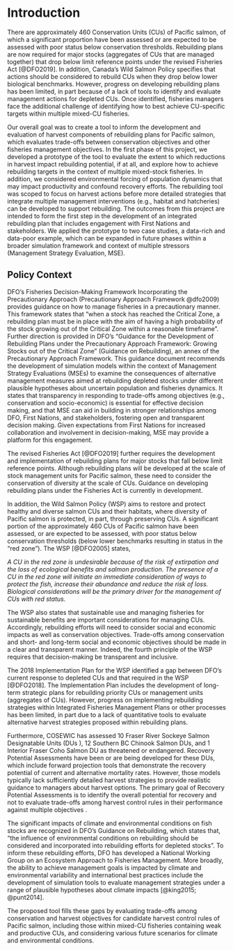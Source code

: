 # Introduction
There are approximately 460 Conservation Units (CUs) of Pacific salmon, of which a significant proportion have been assessed or are expected to be assessed with poor status below conservation thresholds. Rebuilding plans are now required for major stocks (aggregates of CUs that are managed together) that drop below limit reference points under the revised Fisheries Act [@DFO2019]. In addition, Canada’s Wild Salmon Policy specifies that actions should be considered to rebuild CUs when they drop below lower biological benchmarks. However, progress on developing rebuilding plans has been limited, in part because of a lack of tools to identify and evaluate management actions for depleted CUs. Once identified, fisheries managers face the additional challenge of identifying how to best achieve CU-specific targets within multiple mixed-CU fisheries.

Our overall goal was to create a <!-- CF: simulation?--> tool to inform the development and evaluation of harvest components of rebuilding plans for Pacific salmon, which evaluates trade-offs between conservation objectives and other fisheries management objectives. In the first phase of this project, we developed a prototype of the tool to evaluate the extent to which reductions in harvest impact rebuilding potential, if at all, and explore how to achieve rebuilding targets in the context of multiple mixed-stock fisheries. In addition, we considered environmental forcing of population dynamics that may impact productivity and confound recovery efforts. The rebuilding tool was scoped to focus on harvest actions before more detailed strategies that integrate multiple management interventions (e.g., habitat and hatcheries) can be developed to support rebuilding. The outcomes from this project are intended to form the first step in the development of an integrated rebuilding plan that includes engagement with First Nations and stakeholders. We applied the prototype to two case studies, a data-rich and data-poor example, which can be expanded in future phases within a broader simulation framework and context of multiple stressors (Management Strategy Evaluation, MSE). 

## Policy Context 
DFO’s Fisheries Decision-Making Framework Incorporating the Precautionary Approach (Precautionary Approach Framework @dfo2009) provides guidance on how to manage fisheries in a precautionary manner. This framework states that “when a stock has reached the Critical Zone, a rebuilding plan must be in place with the aim of having a high probability of the stock growing out of the Critical Zone within a reasonable timeframe”. Further direction is provided in DFO’s “Guidance for the Development of Rebuilding Plans under the Precautionary Approach Framework: Growing Stocks out of the Critical Zone” (Guidance on Rebuilding), an annex of the Precautionary Approach Framework. This guidance document recommends the development of simulation models within the context of Management Strategy Evaluations (MSEs) to examine the consequences of alternative management measures aimed at rebuilding depleted stocks under different plausible hypotheses about uncertain population and fisheries dynamics. It states that transparency in responding to trade-offs among objectives (e.g., conservation and socio-economic) is essential for effective decision making, and that MSE can aid in building in stronger relationships among DFO, First Nations, and stakeholders, fostering open and transparent decision making. Given expectations from First Nations for increased collaboration and involvement in decision-making, MSE may provide a platform for this engagement. 

The revised Fisheries Act [@DFO2019] further requires the development and implementation of rebuilding plans for major stocks that fall below limit reference points. Although rebuilding plans will be developed at the scale of stock management units for Pacific salmon, these need to consider the conservation of diversity at the scale of CUs. Guidance on developing rebuilding plans under the Fisheries Act is currently in development.

In addition, the Wild Salmon Policy (WSP) aims to restore and protect healthy and diverse salmon CUs and their habitats, where diversity of Pacific salmon is protected, in part, through preserving CUs. A significant portion of the approximately 460 CUs of Pacific salmon have been assessed, or are expected to be assessed, with poor status below conservation thresholds (below lower benchmarks resulting in status in the “red zone”). The WSP [@DFO2005] states, 

*A CU in the red zone is undesirable because of the risk of extirpation and the loss of ecological benefits and salmon production. The presence of a CU in the red zone will initiate an immediate consideration of ways to protect the fish, increase their abundance and reduce the risk of loss. Biological considerations will be the primary driver for the management of CUs with red status.*

The WSP also states that sustainable use and managing fisheries for sustainable benefits are important considerations for managing CUs. Accordingly, rebuilding efforts will need to consider social and economic impacts as well as conservation objectives. Trade-offs among conservation and short- and long-term social and economic objectives should be made in a clear and transparent manner. Indeed, the fourth principle of the WSP requires that decision-making be transparent and inclusive. 

The 2018 Implementation Plan for the WSP identified a gap between DFO’s current response to depleted CUs and that required in the WSP [@DFO2018]. The Implementation Plan includes the development of long-term strategic plans for rebuilding priority CUs or management units (aggregates of CUs). However, progress on implementing rebuilding strategies within Integrated Fisheries Management Plans or other processes has been limited, in part due to a lack of quantitative tools to evaluate alternative harvest strategies proposed within rebuilding plans.

Furthermore, COSEWIC has assessed 10 Fraser River Sockeye Salmon Designatable Units (DUs <!-- CF: perhaps define DU?-->), 12 Southern BC Chinook Salmon DUs, and 1 Interior Fraser Coho Salmon DU as threatened or endangered. Recovery Potential Assessments have been or are being developed for these DUs, which include forward projection tools that demonstrate the recovery potential of current and alternative mortality rates. However, those models typically lack sufficiently detailed harvest strategies to provide realistic guidance to managers about harvest options. The primary goal of Recovery Potential Assessments is to identify the overall potential for recovery and not to evaluate trade-offs among harvest control rules in their performance against multiple objectives <!-- CF: Given this paragraph's focus on distinguishing RPAs from what we did, is it necessary to briefly define closed-loop sims earlier in the text? E.g. two sentences describing OMs, MPs and different sources of uncertainty?-->. 

The significant impacts of climate and environmental conditions on fish stocks are recognized in DFO’s Guidance on Rebuilding, which states that, “the influence of environmental conditions on rebuilding should be considered and incorporated into rebuilding efforts for depleted stocks”. To inform these rebuilding efforts, DFO has developed a National Working Group on an Ecosystem Approach to Fisheries Management. More broadly, the ability to achieve management goals is impacted by climate and environmental variability and international best practices include the development of simulation tools to evaluate management strategies under a range of plausible hypotheses about climate impacts [@king2015; @punt2014]. 

The proposed tool fills these gaps by evaluating trade-offs among conservation and harvest objectives for candidate harvest control rules of Pacific salmon, including those within mixed-CU fisheries containing weak and productive CUs, and considering various future scenarios for climate and environmental conditions.
